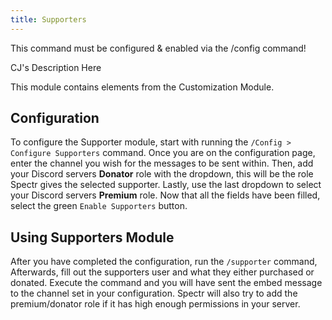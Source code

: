 ```yaml
---
title: Supporters
---
```


<Warning>This command must be configured & enabled via the /config command!</Warning>

CJ's Description Here

<Info>This module contains elements from the Customization Module.</Info>

## Configuration
To configure the Supporter module, start with running the `/Config > Configure Supporters` command. Once you are on the configuration page, enter the channel you wish for the messages to be sent within. Then, add your Discord servers **Donator** role with the dropdown, this will be the role Spectr gives the selected supporter. Lastly, use the last dropdown to select your Discord servers **Premium** role. Now that all the fields have been filled, select the green  `Enable Supporters` button. 

## Using Supporters Module
After you have completed the configuration, run the  `/supporter` command, Afterwards, fill out the supporters user and what they either purchased or donated. Execute the command and you will have sent the embed message to the channel set in your configuration. Spectr will also try to add the premium/donator role if it has high enough permissions in your server.